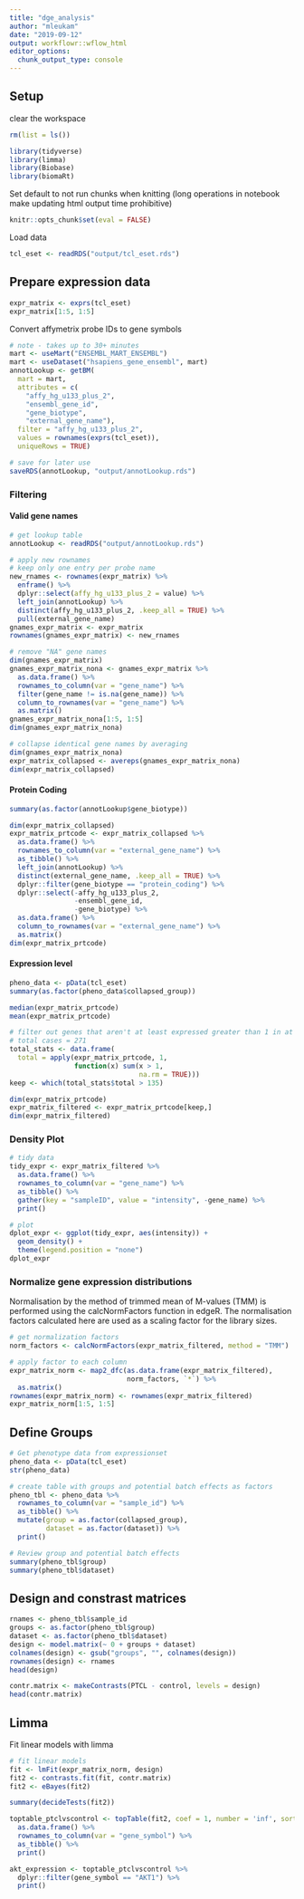 ```yaml
---
title: "dge_analysis"
author: "mleukam"
date: "2019-09-12"
output: workflowr::wflow_html
editor_options:
  chunk_output_type: console
---
```


## Setup

clear the workspace
```r
rm(list = ls())
```

```r
library(tidyverse)
library(limma)
library(Biobase)
library(biomaRt)

```

Set default to not run chunks when knitting
(long operations in notebook make updating html output time prohibitive)
```r
knitr::opts_chunk$set(eval = FALSE)
```

Load data
```r
tcl_eset <- readRDS("output/tcl_eset.rds")
```

## Prepare expression data
```r
expr_matrix <- exprs(tcl_eset)
expr_matrix[1:5, 1:5]
```

Convert affymetrix probe IDs to gene symbols
```r
# note - takes up to 30+ minutes
mart <- useMart("ENSEMBL_MART_ENSEMBL")
mart <- useDataset("hsapiens_gene_ensembl", mart)
annotLookup <- getBM(
  mart = mart,
  attributes = c(
    "affy_hg_u133_plus_2",
    "ensembl_gene_id",
    "gene_biotype",
    "external_gene_name"),
  filter = "affy_hg_u133_plus_2",
  values = rownames(exprs(tcl_eset)),
  uniqueRows = TRUE)

# save for later use
saveRDS(annotLookup, "output/annotLookup.rds")
```

### Filtering 

#### Valid gene names
```r
# get lookup table
annotLookup <- readRDS("output/annotLookup.rds")

# apply new rownames
# keep only one entry per probe name
new_rnames <- rownames(expr_matrix) %>%
  enframe() %>%
  dplyr::select(affy_hg_u133_plus_2 = value) %>%
  left_join(annotLookup) %>%
  distinct(affy_hg_u133_plus_2, .keep_all = TRUE) %>%
  pull(external_gene_name) 
gnames_expr_matrix <- expr_matrix
rownames(gnames_expr_matrix) <- new_rnames

# remove "NA" gene names
dim(gnames_expr_matrix)
gnames_expr_matrix_nona <- gnames_expr_matrix %>%
  as.data.frame() %>%
  rownames_to_column(var = "gene_name") %>%
  filter(gene_name != is.na(gene_name)) %>%
  column_to_rownames(var = "gene_name") %>%
  as.matrix()
gnames_expr_matrix_nona[1:5, 1:5]
dim(gnames_expr_matrix_nona)

# collapse identical gene names by averaging
dim(gnames_expr_matrix_nona)
expr_matrix_collapsed <- avereps(gnames_expr_matrix_nona)
dim(expr_matrix_collapsed)
```

#### Protein Coding
```r
summary(as.factor(annotLookup$gene_biotype))

dim(expr_matrix_collapsed)
expr_matrix_prtcode <- expr_matrix_collapsed %>%
  as.data.frame() %>%
  rownames_to_column(var = "external_gene_name") %>%
  as_tibble() %>%
  left_join(annotLookup) %>%
  distinct(external_gene_name, .keep_all = TRUE) %>%
  dplyr::filter(gene_biotype == "protein_coding") %>%
  dplyr::select(-affy_hg_u133_plus_2, 
                -ensembl_gene_id, 
                -gene_biotype) %>%
  as.data.frame() %>%
  column_to_rownames(var = "external_gene_name") %>%
  as.matrix()
dim(expr_matrix_prtcode)
```

#### Expression level
```r
pheno_data <- pData(tcl_eset)
summary(as.factor(pheno_data$collapsed_group))

median(expr_matrix_prtcode)
mean(expr_matrix_prtcode)

# filter out genes that aren't at least expressed greater than 1 in at least half of all cases
# total cases = 271
total_stats <- data.frame(
  total = apply(expr_matrix_prtcode, 1, 
                function(x) sum(x > 1, 
                                na.rm = TRUE)))
keep <- which(total_stats$total > 135) 

dim(expr_matrix_prtcode)
expr_matrix_filtered <- expr_matrix_prtcode[keep,]
dim(expr_matrix_filtered)
```

### Density Plot
```r
# tidy data
tidy_expr <- expr_matrix_filtered %>%
  as.data.frame() %>%
  rownames_to_column(var = "gene_name") %>%
  as_tibble() %>%
  gather(key = "sampleID", value = "intensity", -gene_name) %>%
  print()

# plot
dplot_expr <- ggplot(tidy_expr, aes(intensity)) +
  geom_density() + 
  theme(legend.position = "none")
dplot_expr
```

### Normalize gene expression distributions

Normalisation by the method of trimmed mean of M-values (TMM) is performed using the calcNormFactors function in edgeR. The normalisation factors calculated here are used as a scaling factor for the library sizes. 

```r
# get normalization factors
norm_factors <- calcNormFactors(expr_matrix_filtered, method = "TMM")

# apply factor to each column
expr_matrix_norm <- map2_dfc(as.data.frame(expr_matrix_filtered),
                             norm_factors, `*`) %>%
  as.matrix()
rownames(expr_matrix_norm) <- rownames(expr_matrix_filtered)
expr_matrix_norm[1:5, 1:5]
```

## Define Groups

```r
# Get phenotype data from expressionset
pheno_data <- pData(tcl_eset)
str(pheno_data)

# create table with groups and potential batch effects as factors
pheno_tbl <- pheno_data %>%
  rownames_to_column(var = "sample_id") %>%
  as_tibble() %>%
  mutate(group = as.factor(collapsed_group),
         dataset = as.factor(dataset)) %>%
  print()

# Review group and potential batch effects
summary(pheno_tbl$group)
summary(pheno_tbl$dataset)
```

## Design and constrast matrices
```r
rnames <- pheno_tbl$sample_id
groups <- as.factor(pheno_tbl$group)
dataset <- as.factor(pheno_tbl$dataset)
design <- model.matrix(~ 0 + groups + dataset)
colnames(design) <- gsub("groups", "", colnames(design))
rownames(design) <- rnames
head(design)

contr.matrix <- makeContrasts(PTCL - control, levels = design)
head(contr.matrix)
```

## Limma

Fit linear models with limma
```r
# fit linear models
fit <- lmFit(expr_matrix_norm, design)
fit2 <- contrasts.fit(fit, contr.matrix)
fit2 <- eBayes(fit2)

summary(decideTests(fit2))

toptable_ptclvscontrol <- topTable(fit2, coef = 1, number = 'inf', sort.by = "P") %>%
  as.data.frame() %>%
  rownames_to_column(var = "gene_symbol") %>%
  as_tibble() %>%
  print()

akt_expression <- toptable_ptclvscontrol %>% 
  dplyr::filter(gene_symbol == "AKT1") %>%
  print()
```
